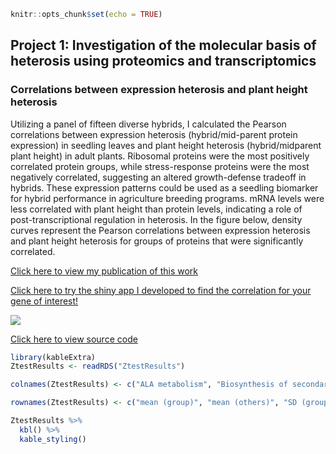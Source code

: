 

```r
knitr::opts_chunk$set(echo = TRUE)
```

## Project 1: Investigation of the molecular basis of heterosis using proteomics and transcriptomics

### Correlations between expression heterosis and plant height heterosis

Utilizing a panel of fifteen diverse hybrids, I calculated the Pearson correlations between expression heterosis (hybrid/mid-parent protein expression) in seedling leaves and plant height heterosis (hybrid/midparent plant height) in adult plants. Ribosomal proteins were the most positively correlated protein groups, while stress-response proteins were the most negatively correlated, suggesting an altered growth-defense tradeoff in hybrids. These expression patterns could be used as a seedling biomarker for hybrid performance in agriculture breeding programs. mRNA levels were less correlated with plant height than protein levels, indicating a role of post-transcriptional regulation in heterosis. In the figure below, density curves represent the Pearson correlations between expression heterosis and plant height heterosis for groups of proteins that were significantly correlated.

[Click here to view my publication of this work](https://www.pnas.org/doi/abs/10.1073/pnas.2109332118)

[Click here to try the shiny app I developed to find the correlation for your gene of interest!](https://devonbirdseye.shinyapps.io/ExpressionViewer/)

<img src="images/correlations3.jpg?raw=true"/>

[Click here to view source code](https://github.com/devonbirdseye/devonbirdseye.github.io/blob/master/HeterosisCorrelations.R)

```r
library(kableExtra)
ZtestResults <- readRDS("ZtestResults")

colnames(ZtestResults) <- c("ALA metabolism", "Biosynthesis of secondary metabolites", "Photosynthesis","Plastid ribosome", "Cytosolic ribosome")

rownames(ZtestResults) <- c("mean (group)", "mean (others)", "SD (group)", "SD (others)", "p-value", "Z-statistic")

ZtestResults %>%
  kbl() %>%
  kable_styling()
```





